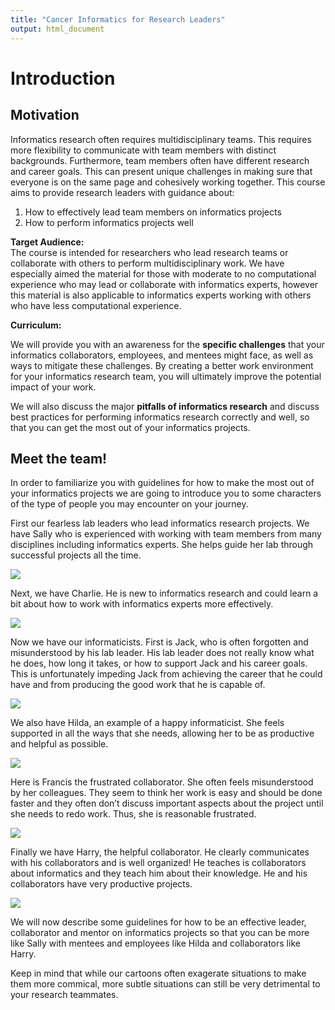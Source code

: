 ```yaml
---
title: "Cancer Informatics for Research Leaders"
output: html_document
---
```


# Introduction 

## Motivation

Informatics research often requires multidisciplinary teams. This requires more flexibility to communicate with team members with distinct backgrounds. Furthermore, team members often have different research and career goals. This can present unique challenges in making sure that everyone is on the same page and cohesively working together. This course aims to provide research leaders with guidance about:  

 1) How to effectively lead team members on informatics projects  
 2) How to perform informatics projects well   

**Target Audience:**  
The course is intended for researchers who lead research teams or collaborate with others to perform multidisciplinary work. We have especially aimed the material for those with moderate to no computational experience who may lead or collaborate with informatics experts, however this material is also applicable to informatics experts working with others who have less computational experience.

**Curriculum:**  

We will provide you with an awareness for the **specific challenges** that your informatics collaborators, employees, and mentees might face, as well as ways to mitigate these challenges. By creating a better work environment for your informatics research team, you will ultimately improve the potential impact of your work. 

We will also discuss the major **pitfalls of informatics research** and discuss best practices for performing informatics research correctly and well, so that you can get the most out of your informatics projects.

## Meet the team!

In order to familiarize you with guidelines for how to make the most out of your informatics projects we are going to introduce you to some characters of the type of people you may encounter on your journey. 

First our fearless lab leaders who lead informatics research projects. We have Sally who is experienced with working with team members from many disciplines including informatics experts. She helps guide her lab through successful projects all the time.

![](https://docs.google.com/presentation/d/1OU5qeRgN_fojGbcyu2qEdwlcKpDO6BveWtYW_u1Hqd4/export/png?id=1OU5qeRgN_fojGbcyu2qEdwlcKpDO6BveWtYW_u1Hqd4&pageid=gc53d3d234f_0_125)

Next, we have Charlie. He is new to informatics research and could learn a bit about how to work with informatics experts more effectively.

![](https://docs.google.com/presentation/d/1OU5qeRgN_fojGbcyu2qEdwlcKpDO6BveWtYW_u1Hqd4/export/png?id=1OU5qeRgN_fojGbcyu2qEdwlcKpDO6BveWtYW_u1Hqd4&pageid=gc53d3d234f_0_103)


Now we have our informaticists. First is Jack, who is often forgotten and misunderstood by his lab leader. His lab leader does not really know what he does, how long it takes, or how to support Jack and his career goals. This is unfortunately impeding Jack from achieving the career that he could have and from producing the good work that he is capable of. 

![](https://docs.google.com/presentation/d/1OU5qeRgN_fojGbcyu2qEdwlcKpDO6BveWtYW_u1Hqd4/export/png?id=1OU5qeRgN_fojGbcyu2qEdwlcKpDO6BveWtYW_u1Hqd4&pageid=gc53d3d234f_0_11)


We also have Hilda, an example of a happy informaticist. She feels supported in all the ways that she needs, allowing her to be as productive and helpful as possible.

![](https://docs.google.com/presentation/d/1OU5qeRgN_fojGbcyu2qEdwlcKpDO6BveWtYW_u1Hqd4/export/png?id=1OU5qeRgN_fojGbcyu2qEdwlcKpDO6BveWtYW_u1Hqd4&pageid=gc53d3d234f_0_148)


Here is Francis the frustrated collaborator. She often feels misunderstood by her colleagues. They seem to think her work is easy and should be done faster and they often don't discuss important aspects about the project until she needs to redo work. Thus, she is reasonable frustrated.

![](https://docs.google.com/presentation/d/1OU5qeRgN_fojGbcyu2qEdwlcKpDO6BveWtYW_u1Hqd4/export/png?id=1OU5qeRgN_fojGbcyu2qEdwlcKpDO6BveWtYW_u1Hqd4&pageid=gc53d3d234f_0_175)

Finally we have Harry, the helpful collaborator. He clearly communicates with his collaborators and is well organized! He teaches is collaborators about informatics and they teach him about their knowledge.  He and his collaborators have very productive projects. 

![](https://docs.google.com/presentation/d/1OU5qeRgN_fojGbcyu2qEdwlcKpDO6BveWtYW_u1Hqd4/export/png?id=1OU5qeRgN_fojGbcyu2qEdwlcKpDO6BveWtYW_u1Hqd4&pageid=gc53d3d234f_0_45)


We will now describe some guidelines for how to be an effective leader, collaborator and mentor on informatics projects so that you can be more like Sally with mentees and employees like Hilda and collaborators like Harry.

Keep in mind that while our cartoons often exagerate situations to make them more commical, more subtle situations can still be very detrimental to your research teammates.
